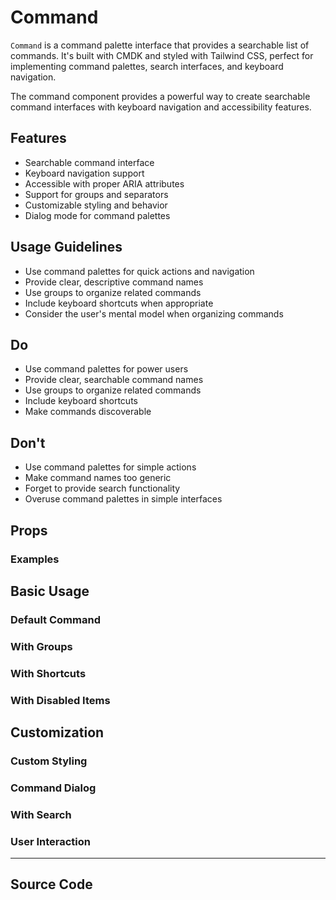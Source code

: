 
<Meta of={CommandStories} />

# Command

`Command` is a command palette interface that provides a searchable list of commands. It's built with CMDK and styled with Tailwind CSS, perfect for implementing command palettes, search interfaces, and keyboard navigation.

The command component provides a powerful way to create searchable command interfaces with keyboard navigation and accessibility features.

## Features

- Searchable command interface
- Keyboard navigation support
- Accessible with proper ARIA attributes
- Support for groups and separators
- Customizable styling and behavior
- Dialog mode for command palettes

## Usage Guidelines

- Use command palettes for quick actions and navigation
- Provide clear, descriptive command names
- Use groups to organize related commands
- Include keyboard shortcuts when appropriate
- Consider the user's mental model when organizing commands

## Do

- Use command palettes for power users
- Provide clear, searchable command names
- Use groups to organize related commands
- Include keyboard shortcuts
- Make commands discoverable

## Don't

- Use command palettes for simple actions
- Make command names too generic
- Forget to provide search functionality
- Overuse command palettes in simple interfaces

## Props

<Controls of={CommandStories.Default} />

### Examples

## Basic Usage

### Default Command

<Canvas of={CommandStories.Default} />

### With Groups

<Canvas of={CommandStories.WithGroups} />

### With Shortcuts

<Canvas of={CommandStories.WithShortcuts} />

### With Disabled Items

<Canvas of={CommandStories.WithDisabledItems} />

## Customization

### Custom Styling

<Canvas of={CommandStories.WithCustomStyling} />

### Command Dialog

<Canvas of={CommandStories.CommandDialogStory} />

### With Search

<Canvas of={CommandStories.WithSearch} />

### User Interaction

<Canvas of={CommandStories.UserInteraction} />

---

## Source Code

<Source of={CommandStories.Default} language='tsx' />
